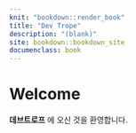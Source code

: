 ```yaml
---
knit: "bookdown::render_book"
title: "Dev Trope"
description: "(blank)"
site: bookdown::bookdown_site
documenclass: book
---
```


# Welcome

__데브트로프__ 에 오신 것을 환영합니다.